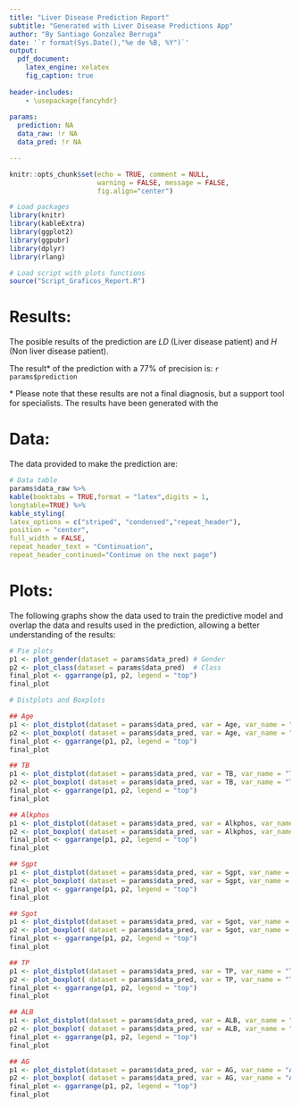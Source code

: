 ```yaml
---
title: "Liver Disease Prediction Report"
subtitle: "Generated with Liver Disease Predictions App"
author: "By Santiago Gonzalez Berruga"
date: '`r format(Sys.Date(),"%e de %B, %Y")`'
output:
  pdf_document:
    latex_engine: xelatex
    fig_caption: true
    
header-includes:
    - \usepackage{fancyhdr}
    
params:
  prediction: NA
  data_raw: !r NA
  data_pred: !r NA

---
```

<!-- QR image -->
\addtolength{\headheight}{1.0cm}
\pagestyle{fancyplain}
\rhead{\includegraphics[height=1.2cm]{Web_QR.png}}
\renewcommand{\headrulewidth}{0pt}


```r
knitr::opts_chunk$set(echo = TRUE, comment = NULL,
                      warning = FALSE, message = FALSE, 
                      fig.align="center")
```

```r
# Load packages
library(knitr)
library(kableExtra)
library(ggplot2)
library(ggpubr)
library(dplyr)
library(rlang)
```

```r
# Load script with plots functions
source("Script_Graficos_Report.R")
```


# Results:

The posible results of the prediction are *LD* (Liver disease patient) and *H* (Non liver disease patient).

The result* of the prediction with a 77% of precision is:  `r params$prediction`

\* Please note that these results are not a final diagnosis, but a support tool for specialists. The results have been generated with the \textcolor{blue}{\href{https://gonzalezberrugasantiago.shinyapps.io/Predict_Liver_Disease/}{Liver Disease Predictions web application}}


# Data:

The data provided to make the prediction are:

```r
# Data table
params$data_raw %>%
kable(booktabs = TRUE,format = "latex",digits = 1,
longtable=TRUE) %>%
kable_styling(
latex_options = c("striped", "condensed","repeat_header"),
position = "center",
full_width = FALSE,
repeat_header_text = "Continuation",
repeat_header_continued="Continue on the next page")


```


\newpage

# Plots:

The following graphs show the data used to train the predictive model and overlap the data and results used in the prediction, allowing a better understanding of the results:


```r
# Pie plots
p1 <- plot_gender(dataset = params$data_pred) # Gender
p2 <- plot_class(dataset = params$data_pred)  # Class
final_plot <- ggarrange(p1, p2, legend = "top")
final_plot
```





```r
# Distplots and Boxplots

## Age
p1 <- plot_distplot(dataset = params$data_pred, var = Age, var_name = "Age") 
p2 <- plot_boxplot( dataset = params$data_pred, var = Age, var_name = "Age")
final_plot <- ggarrange(p1, p2, legend = "top")
final_plot

## TB
p1 <- plot_distplot(dataset = params$data_pred, var = TB, var_name = "TB")
p2 <- plot_boxplot( dataset = params$data_pred, var = TB, var_name = "TB")
final_plot <- ggarrange(p1, p2, legend = "top")
final_plot

## Alkphos
p1 <- plot_distplot(dataset = params$data_pred, var = Alkphos, var_name = "Alkphos")
p2 <- plot_boxplot( dataset = params$data_pred, var = Alkphos, var_name = "Alkphos")
final_plot <- ggarrange(p1, p2, legend = "top")
final_plot

## Sgpt
p1 <- plot_distplot(dataset = params$data_pred, var = Sgpt, var_name = "Sgpt")
p2 <- plot_boxplot( dataset = params$data_pred, var = Sgpt, var_name = "Sgpt")
final_plot <- ggarrange(p1, p2, legend = "top")
final_plot

## Sgot
p1 <- plot_distplot(dataset = params$data_pred, var = Sgot, var_name = "Sgot")
p2 <- plot_boxplot( dataset = params$data_pred, var = Sgot, var_name = "Sgot")
final_plot <- ggarrange(p1, p2, legend = "top")
final_plot

## TP
p1 <- plot_distplot(dataset = params$data_pred, var = TP, var_name = "TP")
p2 <- plot_boxplot( dataset = params$data_pred, var = TP, var_name = "TP")
final_plot <- ggarrange(p1, p2, legend = "top")
final_plot

## ALB
p1 <- plot_distplot(dataset = params$data_pred, var = ALB, var_name = "ALB")
p2 <- plot_boxplot( dataset = params$data_pred, var = ALB, var_name = "ALB")
final_plot <- ggarrange(p1, p2, legend = "top")
final_plot

## AG
p1 <- plot_distplot(dataset = params$data_pred, var = AG, var_name = "AG")
p2 <- plot_boxplot( dataset = params$data_pred, var = AG, var_name = "AG")
final_plot <- ggarrange(p1, p2, legend = "top")
final_plot

```
























